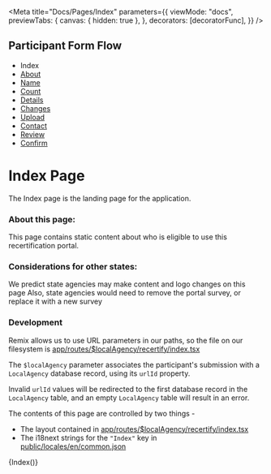 
<Meta
  title="Docs/Pages/Index"
  parameters={{
    viewMode: "docs",
    previewTabs: {
      canvas: { hidden: true },
    },
    decorators: [decoratorFunc],
  }}
/>

## Participant Form Flow

<ul className="breadcrumb">
  <li>Index</li>
  <li>
    <a href="?path=/docs/docs-pages-about--about">About</a>
  </li>
  <li>
    <a href="?path=/docs/docs-pages-name--name">Name</a>
  </li>
  <li>
    <a href="?path=/docs/docs-pages-count--count">Count</a>
  </li>
  <li>
    <a href="?path=/docs/docs-pages-details--details">Details</a>
  </li>
  <li>
    <a href="?path=/docs/docs-pages-changes--changes">Changes</a>
  </li>
  <li>
    <a href="?path=/docs/docs-pages-upload--upload">Upload</a>
  </li>
  <li>
    <a href="?path=/docs/docs-pages-contact--contact">Contact</a>
  </li>
  <li>
    <a href="?path=/docs/docs-pages-review--review">Review</a>
  </li>
  <li>
    <a href="?path=/docs/docs-pages-confirm--confirm">Confirm</a>
  </li>
</ul>

# Index Page

The Index page is the landing page for the application.

### About this page:

This page contains static content about who is eligible to use this recertification portal.

### Considerations for other states:

We predict state agencies may make content and logo changes on this page
Also, state agencies would need to remove the portal survey, or replace it with a new survey

### Development

Remix allows us to use URL parameters in our paths, so the file on our filesystem is [app/routes/$localAgency/recertify/index.tsx](../../../participant/app/routes/%24localAgency/recertify/index.tsx)

The `$localAgency` parameter associates the participant's submission with a `LocalAgency` database record, using its `urlId` property.

Invalid `urlId` values will be redirected to the first database record in the `LocalAgency` table, and an empty `LocalAgency` table will result in an error.

The contents of this page are controlled by two things -

- The layout contained in [app/routes/$localAgency/recertify/index.tsx](participant/app/routes/%24localAgency/recertify/index.tsx)
- The i18next strings for the `"Index"` key in [public/locales/en/common.json](locales/en/common.json)

<Story name="Index">{Index()}</Story>
